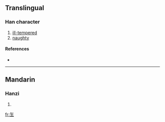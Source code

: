 ==Translingual==

===Han character===
{{Han char|rn=96|rad=玉|as=01|sn=5|four=|canj=人土 (OG), XX人土 (XXOG)}}

# [[ill-tempered]]
# [[naughty]]

====References====
* {{Han ref|kx=0727.041|hdz=21101.010|uh=738D|ud=29581}}

----

==Mandarin==

===Hanzi===
{{cmn-hanzi|pin=[[gǎ]] ([[ga3]])|wg=ka<sup>3</sup>}}

# {{defn|Mandarin|sort=玉01}}

[[fr:玍]]